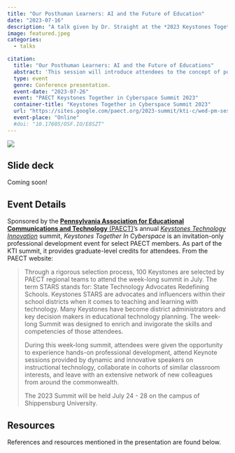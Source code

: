 ```yaml
---
title: "Our Posthuman Learners: AI and the Future of Education"
date: "2023-07-16"
description: "A talk given by Dr. Straight at the *2023 Keystones Together In Cyberspace* Summit."
image: featured.jpeg
categories: 
  - talks

citation:
  title: "Our Posthuman Learners: AI and the Future of Educations"
  abstract: 'This session will introduce attendees to the concept of posthuman inquiry, "a theoretical perspective that aims to address our co-constitutive entanglements with nonhuman entities." While this may sound overly theoretical or complex, we will explore specific and concrete ways in which educators can treat technologies not just as objects or tools, but as partners in the pedagogical process that encourage us to reconsider the human/technology dichotomy. Touching on a variety of emerging technologies like extended reality, artificial intelligence, and Web3, the focus will be on practical application in a K-12 setting. Attendees will be invited to consider and even attempt to answer the question: in the age of artificial intelligence, are our learners posthuman?'
  type: event
  genre: Conference presentation.
  event-date: "2023-07-26"
  event: "PAECT Keystones Together in Cyberspace Summit 2023"
  container-title: "Keystones Together in Cyberspace Summit 2023"
  url: "https://sites.google.com/paect.org/2023-summit/kti-c/wed-pm-session-c"
  event-place: "Online"
  #doi: "10.17605/OSF.IO/E8SZT"
---
```


![](featured.jpeg)

::: callout-note
## Slide deck

Coming soon!
:::

## Event Details

Sponsored by the [**Pennsylvania Association for Educational Communications and Technology** (PAECT)](https://www.paect.org)'s annual [*Keystones Technology Innovation*](https://www.paect.org/kti/about) summit, *Keystones Together In Cyberspace* is an invitation-only professional development event for select PAECT members.
As part of the KTI summit, it provides graduate-level credits for attendees.
From the PAECT website:

> Through a rigorous selection process, 100 Keystones are selected by PAECT regional teams to attend the week-long summit in July.
> The term STARS stands for: State Technology Advocates Redefining Schools.
> Keystones STARS are advocates and influencers within their school districts when it comes to teaching and learning with technology.
> Many Keystones have become district administrators and key decision makers in educational technology planning.
> The week-long Summit was designed to enrich and invigorate the skills and competencies of those attendees.
>
> During this week-long summit, attendees were given the opportunity to experience hands-on professional development, attend Keynote sessions provided by dynamic and innovative speakers on instructional technology, collaborate in cohorts of similar classroom interests, and leave with an extensive network of new colleagues from around the commonwealth.
>
> The 2023 Summit will be held July 24 - 28 on the campus of Shippensburg University.

## Resources

References and resources mentioned in the presentation are found below.
